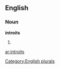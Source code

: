 ==English==

===Noun===
'''introits'''

# {{plural of|[[introit]]}}

[[Category:English plurals]]

[[ar:introits]]